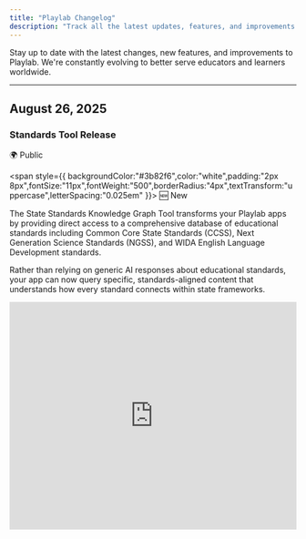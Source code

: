 ```yaml
---
title: "Playlab Changelog"
description: "Track all the latest updates, features, and improvements to Playlab"
---
```


Stay up to date with the latest changes, new features, and improvements to Playlab. We're constantly evolving to better serve educators and learners worldwide.

---

## August 26, 2025

### Standards Tool Release

<div style={{ display:"inline-flex",gap:"6px",marginBottom:"12px",flexWrap:"wrap" }}>
<span style={{ backgroundColor:"#10b981",color:"white",padding:"2px 8px",fontSize:"11px",fontWeight:"500",borderRadius:"4px",textTransform:"uppercase",letterSpacing:"0.025em" }}>
🌍 Public

</span>

<span style={{ backgroundColor:"#3b82f6",color:"white",padding:"2px 8px",fontSize:"11px",fontWeight:"500",borderRadius:"4px",textTransform:"uppercase",letterSpacing:"0.025em" }}>
🆕 New

</span>

</div>

The State Standards Knowledge Graph Tool transforms your Playlab apps by providing direct access to a comprehensive database of educational standards including Common Core State Standards (CCSS), Next Generation Science Standards (NGSS), and WIDA English Language Development standards.

Rather than relying on generic AI responses about educational standards, your app can now query specific, standards-aligned content that understands how every standard connects within state frameworks.

<iframe src="https://www.loom.com/embed/f417dc227e054c0bb5c3d525400b3296?sid=6c8afce3-573a-42c3-9b63-9d6fe27aeb09" width="100%" height="400" frameBorder="0" allowFullScreen />

> [Learn more about how to better leverage Standards by using the new Standard MCP Tools](https://learn.playlab.ai/features/MCP%20Standards/)

### IM Knowledge Graph Tool Update

<div style={{ display:"inline-flex",gap:"6px",marginBottom:"12px",flexWrap:"wrap" }}>
<span style={{ backgroundColor:"#10b981",color:"white",padding:"2px 8px",fontSize:"11px",fontWeight:"500",borderRadius:"4px",textTransform:"uppercase",letterSpacing:"0.025em" }}>
🌍 Public

</span>

<span style={{ backgroundColor:"#f59e0b",color:"white",padding:"2px 8px",fontSize:"11px",fontWeight:"500",borderRadius:"4px",textTransform:"uppercase",letterSpacing:"0.025em" }}>
🔄 Update

</span>

</div>

The Illustrative Mathematics Knowledge Graph tool has been updated to be more reliable, especially when fetching cooldowns for lessons, and is now available to all users.

> [Learn more about the IM Knowledge Graph Tool](https://learn.playlab.ai/features/MCP%20IMKG/)

---

## August 24, 2025

### Organization-Level References

<div style={{ display:"inline-flex",gap:"6px",marginBottom:"12px",flexWrap:"wrap" }}>
<span style={{ backgroundColor:"#7c3aed",color:"white",padding:"2px 8px",fontSize:"11px",fontWeight:"500",borderRadius:"4px",textTransform:"uppercase",letterSpacing:"0.025em" }}>
🏢 Enterprise

</span>

<span style={{ backgroundColor:"#3b82f6",color:"white",padding:"2px 8px",fontSize:"11px",fontWeight:"500",borderRadius:"4px",textTransform:"uppercase",letterSpacing:"0.025em" }}>
🆕 New

</span>

</div>

Organization-level references are now live. Similar to current workspace-level references, users can upload a reference via the reference library by selecting the Organization name. The reference will be immediately made available to all apps in that organization.

<Frame>
  <iframe src="https://drive.google.com/file/d/16PLS0VYYngHJ72CJ5Lt0pYypOK0xCyfY/preview" frameborder="0" webkitallowfullscreen mozallowfullscreen allowfullscreen style={{ width:"100%",height:"400px" }} />

  How to leverage Organizational References
</Frame>

> [Learn more about Organizational References](https://learn.playlab.ai/features/Organizational%20References)

---

## August 23, 2025

### Blog Link Addition

<div style={{ display:"inline-flex",gap:"6px",marginBottom:"12px",flexWrap:"wrap" }}>
<span style={{ backgroundColor:"#10b981",color:"white",padding:"2px 8px",fontSize:"11px",fontWeight:"500",borderRadius:"4px",textTransform:"uppercase",letterSpacing:"0.025em" }}>
🌍 Public

</span>

<span style={{ backgroundColor:"#3b82f6",color:"white",padding:"2px 8px",fontSize:"11px",fontWeight:"500",borderRadius:"4px",textTransform:"uppercase",letterSpacing:"0.025em" }}>
🆕 New

</span>

</div>

Added a link to the Playlab Blog in the desktop top navigation for easier access to company updates and resources.

<Frame>
  ![](/images/Changelog/blogbutton.png)
</Frame>

### API Keys Management

<div style={{ display:"inline-flex",gap:"6px",marginBottom:"12px",flexWrap:"wrap" }}>
<span style={{ backgroundColor:"#7c3aed",color:"white",padding:"2px 8px",fontSize:"11px",fontWeight:"500",borderRadius:"4px",textTransform:"uppercase",letterSpacing:"0.025em" }}>
🏢 Enterprise

</span>

<span style={{ backgroundColor:"#3b82f6",color:"white",padding:"2px 8px",fontSize:"11px",fontWeight:"500",borderRadius:"4px",textTransform:"uppercase",letterSpacing:"0.025em" }}>
🆕 New

</span>

</div>

Added toggle functionality for organization admins to enable/disable API keys page access via Organization Settings UI, streamlining administrative control.

<Frame>
  ![](/images/Changelog/orgapi.png)
</Frame>

---

## August 22, 2025

### Canvas LTI Integration Improvements

<div style={{ display:"inline-flex",gap:"6px",marginBottom:"12px",flexWrap:"wrap" }}>
<span style={{ backgroundColor:"#7c3aed",color:"white",padding:"2px 8px",fontSize:"11px",fontWeight:"500",borderRadius:"4px",textTransform:"uppercase",letterSpacing:"0.025em" }}>
🏢 Enterprise

</span>

<span style={{ backgroundColor:"#f59e0b",color:"white",padding:"2px 8px",fontSize:"11px",fontWeight:"500",borderRadius:"4px",textTransform:"uppercase",letterSpacing:"0.025em" }}>
🔄 Update

</span>

</div>

Updated Canvas-provisioned users to land on their organization's apps page by default. Additionally, Canvas-provisioned users are now unable to create workspaces or apps by default, per institutional requirements.

### Moderation System Enhancement

<div style={{ display:"inline-flex",gap:"6px",marginBottom:"12px",flexWrap:"wrap" }}>
<span style={{ backgroundColor:"#10b981",color:"white",padding:"2px 8px",fontSize:"11px",fontWeight:"500",borderRadius:"4px",textTransform:"uppercase",letterSpacing:"0.025em" }}>
🌍 Public

</span>

<span style={{ backgroundColor:"#f59e0b",color:"white",padding:"2px 8px",fontSize:"11px",fontWeight:"500",borderRadius:"4px",textTransform:"uppercase",letterSpacing:"0.025em" }}>
🔄 Update

</span>

</div>

Switched the moderation system to use a custom Llama-4 Scout model based on analysis of weeks of usage data for improved accuracy and performance.

### Google Drive Export Tool Improvements

<div style={{ display:"inline-flex",gap:"6px",marginBottom:"12px",flexWrap:"wrap" }}>
<span style={{ backgroundColor:"#10b981",color:"white",padding:"2px 8px",fontSize:"11px",fontWeight:"500",borderRadius:"4px",textTransform:"uppercase",letterSpacing:"0.025em" }}>
🌍 Public

</span>

<span style={{ backgroundColor:"#f59e0b",color:"white",padding:"2px 8px",fontSize:"11px",fontWeight:"500",borderRadius:"4px",textTransform:"uppercase",letterSpacing:"0.025em" }}>
🔄 Update

</span>

</div>

Made various improvements to the Google Drive export tool in preparation for public release, including major UX enhancements.

> [Export to Google Drive demo app](https://placeholder-demo-link.com)

---

## August 21, 2025

### Move Apps to Workspace Feature

<div style={{ display:"inline-flex",gap:"6px",marginBottom:"12px",flexWrap:"wrap" }}>
<span style={{ backgroundColor:"#10b981",color:"white",padding:"2px 8px",fontSize:"11px",fontWeight:"500",borderRadius:"4px",textTransform:"uppercase",letterSpacing:"0.025em" }}>
🌍 Public

</span>

<span style={{ backgroundColor:"#3b82f6",color:"white",padding:"2px 8px",fontSize:"11px",fontWeight:"500",borderRadius:"4px",textTransform:"uppercase",letterSpacing:"0.025em" }}>
🆕 New

</span>

</div>

Moving apps to workspace allows you to transfer apps you’ve created from one workspace to another within your organization. This feature helps you reorganize your projects without the need to remix or duplicate apps when your workspace needs change.
This is particularly useful when you initially create an app in one workspace but later decide it would be better suited in a different workspace, or when you need to transfer personal projects to team workspaces.

<iframe src="https://www.loom.com/embed/171a27ee360842d7a25ae75bc021395a?sid=4ef5361e-2417-4536-99c3-e8c0ea8ce891" width="100%" height="400" frameBorder="0" allowFullScreen />

> [Learn how to move apps to different workspaces](https://learn.playlab.ai/features/Move%20Apps%20to%20Workspace)

---

## August 20, 2025

### MCP RAG Tools Release

<div style={{ display:"inline-flex",gap:"6px",marginBottom:"12px",flexWrap:"wrap" }}>
<span style={{ backgroundColor:"#10b981",color:"white",padding:"2px 8px",fontSize:"11px",fontWeight:"500",borderRadius:"4px",textTransform:"uppercase",letterSpacing:"0.025em" }}>
🌍 Public

</span>

<span style={{ backgroundColor:"#3b82f6",color:"white",padding:"2px 8px",fontSize:"11px",fontWeight:"500",borderRadius:"4px",textTransform:"uppercase",letterSpacing:"0.025em" }}>
🆕 New

</span>

</div>

The MCP RAG tool is now available to everybody to use. The Reference Search Tool transforms how your Playlab apps access and utilize uploaded reference materials. Instead of relying on the traditional reference system that finds only the 10 most similar snippets, this MCP-powered tool provides intelligent search capabilities that can navigate through your documents like an expert would, finding specific information with greater precision and context awareness.
Think of it like having a knowledgeable research assistant who knows exactly where to look in your filing cabinet. Rather than randomly pulling out the first 10 files that seem related, this tool can systematically search through your organized materials until it finds exactly what’s needed for the conversation.

<iframe src="https://www.loom.com/embed/55b26f97f2304792ade4cd55fc6639f1?sid=6c8afce3-573a-42c3-9b63-9d6fe27aeb09" width="100%" height="400" frameBorder="0" allowFullScreen />

> [Learn how to use the MCP Referencing Tools](https://learn.playlab.ai/features/MCP%20RAG)

---

## August 19, 2025

### IM MCP Knowledge Graph Tool Updates

<div style={{ display:"inline-flex",gap:"6px",marginBottom:"12px",flexWrap:"wrap" }}>
<span style={{ backgroundColor:"#10b981",color:"white",padding:"2px 8px",fontSize:"11px",fontWeight:"500",borderRadius:"4px",textTransform:"uppercase",letterSpacing:"0.025em" }}>
🌍 Public

</span>

<span style={{ backgroundColor:"#f59e0b",color:"white",padding:"2px 8px",fontSize:"11px",fontWeight:"500",borderRadius:"4px",textTransform:"uppercase",letterSpacing:"0.025em" }}>
🔄 Update

</span>

</div>

Updated the IM MCP Knowledge Graph tool to support additional operations including "get_dependent_units," "get_prerequisites_for_unit," "get_activities_by_routine_and_grade," and "get_standards_for_content." The update also resolves issues with LLM tool argument parsing errors.

---

## August 18, 2025

### Google Drive Integration Features

<div style={{ display:"inline-flex",gap:"6px",marginBottom:"12px",flexWrap:"wrap" }}>
<span style={{ backgroundColor:"#10b981",color:"white",padding:"2px 8px",fontSize:"11px",fontWeight:"500",borderRadius:"4px",textTransform:"uppercase",letterSpacing:"0.025em" }}>
🌍 Public

</span>

<span style={{ backgroundColor:"#3b82f6",color:"white",padding:"2px 8px",fontSize:"11px",fontWeight:"500",borderRadius:"4px",textTransform:"uppercase",letterSpacing:"0.025em" }}>
🆕 New

</span>

</div>

Released Account Connections screen where users can connect external systems such as Google accounts for Google Drive access.

<Frame>
  ![](/images/Changelog/googledriveexport.png)
</Frame>

---

## August 17, 2025

### Additional AI Models

<div style={{ display:"inline-flex",gap:"6px",marginBottom:"12px",flexWrap:"wrap" }}>
<span style={{ backgroundColor:"#10b981",color:"white",padding:"2px 8px",fontSize:"11px",fontWeight:"500",borderRadius:"4px",textTransform:"uppercase",letterSpacing:"0.025em" }}>
🌍 Public

</span>

<span style={{ backgroundColor:"#3b82f6",color:"white",padding:"2px 8px",fontSize:"11px",fontWeight:"500",borderRadius:"4px",textTransform:"uppercase",letterSpacing:"0.025em" }}>
🆕 New

</span>

</div>

The following new open weight LLMs are now available to all users. Playlab is committed to allowing users to increasingly have access to open weight models.

<Card title="New Open Weight Models">
  - **Kimi K2** by Moonshot AI
  - **gpt-oss-120b** (OpenAI's new large open weight model)
  - **gpt-oss-20b** (OpenAI's new medium sized open weight model)
</Card>

### Tool Calling UI Improvements

<div style={{ display:"inline-flex",gap:"6px",marginBottom:"12px",flexWrap:"wrap" }}>
<span style={{ backgroundColor:"#10b981",color:"white",padding:"2px 8px",fontSize:"11px",fontWeight:"500",borderRadius:"4px",textTransform:"uppercase",letterSpacing:"0.025em" }}>
🌍 Public

</span>

<span style={{ backgroundColor:"#f59e0b",color:"white",padding:"2px 8px",fontSize:"11px",fontWeight:"500",borderRadius:"4px",textTransform:"uppercase",letterSpacing:"0.025em" }}>
🔄 Update

</span>

</div>

Improved tool calling UI that no longer displays excessive text for Google Drive exports. LLMs now have additional chances to respond or call another tool after initial tool calls, allowing for more complex tool call chains and better error recovery.

---

## August 16, 2025

### Checkbox Starter Inputs

<div style={{ display:"inline-flex",gap:"6px",marginBottom:"12px",flexWrap:"wrap" }}>
<span style={{ backgroundColor:"#10b981",color:"white",padding:"2px 8px",fontSize:"11px",fontWeight:"500",borderRadius:"4px",textTransform:"uppercase",letterSpacing:"0.025em" }}>
🌍 Public

</span>

<span style={{ backgroundColor:"#3b82f6",color:"white",padding:"2px 8px",fontSize:"11px",fontWeight:"500",borderRadius:"4px",textTransform:"uppercase",letterSpacing:"0.025em" }}>
🆕 New

</span>

</div>

Checkbox starter inputs are now available, expanding the range of input types available for app builders.

<Frame>
  ![](/images/Changelog/checkbox.png)
</Frame>

---

## August 15, 2025

### 2D Math Visualization Tool

<div style={{ display:"inline-flex",gap:"6px",marginBottom:"12px",flexWrap:"wrap" }}>
<span style={{ backgroundColor:"#10b981",color:"white",padding:"2px 8px",fontSize:"11px",fontWeight:"500",borderRadius:"4px",textTransform:"uppercase",letterSpacing:"0.025em" }}>
🌍 Public

</span>

<span style={{ backgroundColor:"#3b82f6",color:"white",padding:"2px 8px",fontSize:"11px",fontWeight:"500",borderRadius:"4px",textTransform:"uppercase",letterSpacing:"0.025em" }}>
🆕 New

</span>

</div>

Released a new math visualization tool for plotting points on a 2D plane, enhancing mathematical learning capabilities.

<Frame>
  ![](/images/Changelog/2dcoordinate.png)

  ![](/images/Changelog/2dcoordinateoutput.png)
</Frame>

### Increased Starter Input Limits

<div style={{ display:"inline-flex",gap:"6px",marginBottom:"12px",flexWrap:"wrap" }}>
<span style={{ backgroundColor:"#10b981",color:"white",padding:"2px 8px",fontSize:"11px",fontWeight:"500",borderRadius:"4px",textTransform:"uppercase",letterSpacing:"0.025em" }}>
🌍 Public

</span>

<span style={{ backgroundColor:"#f59e0b",color:"white",padding:"2px 8px",fontSize:"11px",fontWeight:"500",borderRadius:"4px",textTransform:"uppercase",letterSpacing:"0.025em" }}>
🔄 Update

</span>

</div>

Increased the maximum number of starter inputs per app from 10 to 50, and input labels from 100 to 250 characters to meet real-world usage needs.

### Canvas LTI Implementation

<div style={{ display:"inline-flex",gap:"6px",marginBottom:"12px",flexWrap:"wrap" }}>
<span style={{ backgroundColor:"#7c3aed",color:"white",padding:"2px 8px",fontSize:"11px",fontWeight:"500",borderRadius:"4px",textTransform:"uppercase",letterSpacing:"0.025em" }}>
🏢 Enterprise

</span>

<span style={{ backgroundColor:"#3b82f6",color:"white",padding:"2px 8px",fontSize:"11px",fontWeight:"500",borderRadius:"4px",textTransform:"uppercase",letterSpacing:"0.025em" }}>
🆕 New

</span>

</div>

Implemented Canvas LTI for authentication and provisioning via Rosterstream, with ongoing refinement of permissions and roles assignment.

### GPT 4.1 Tools Support

<div style={{ display:"inline-flex",gap:"6px",marginBottom:"12px",flexWrap:"wrap" }}>
<span style={{ backgroundColor:"#10b981",color:"white",padding:"2px 8px",fontSize:"11px",fontWeight:"500",borderRadius:"4px",textTransform:"uppercase",letterSpacing:"0.025em" }}>
🌍 Public

</span>

<span style={{ backgroundColor:"#f59e0b",color:"white",padding:"2px 8px",fontSize:"11px",fontWeight:"500",borderRadius:"4px",textTransform:"uppercase",letterSpacing:"0.025em" }}>
🔄 Update

</span>

</div>

Updated builder UI to indicate that new GPT 4.1 models support tools functionality.

---

## July 15, 2025

### Major Model Updates

<div style={{ display:"inline-flex",gap:"6px",marginBottom:"12px",flexWrap:"wrap" }}>
<span style={{ backgroundColor:"#10b981",color:"white",padding:"2px 8px",fontSize:"11px",fontWeight:"500",borderRadius:"4px",textTransform:"uppercase",letterSpacing:"0.025em" }}>
🌍 Public

</span>

<span style={{ backgroundColor:"#f59e0b",color:"white",padding:"2px 8px",fontSize:"11px",fontWeight:"500",borderRadius:"4px",textTransform:"uppercase",letterSpacing:"0.025em" }}>
🔄 Update

</span>

</div>

### Model Updates

We're excited to share some updates to our available large language models:

- The default model for new apps is now **Claude Sonnet 4**.
- **GPT-4o** has been updated to the latest version of the model (from the August 2024 version to the **November 2024** version).
  - All apps previously using GPT-4o August will automatically transition to the improved GPT-4o November.
- Claude Sonnet 3.7 Reasoning has been updated to **Claude Sonnet 4 Reasoning.**
  - All apps previously using Sonnet 3.7 Reasoning will automatically transition to the improved Sonnet 4 Reasoning.
- Gemini 2.0 Flash has been updated to **Gemini 2.5 Flash.**
  - All apps previously using Gemini 2.0 Flash will automatically transition to the improved Gemini 2.5 Flash.
- 🆕 Added **Gemini 2.5 Pro.**
- 🆕 Added **GPT 4.1.**
- 🆕 Added **GPT 4.1 Nano.**

These updates are designed to elevate your experience and keep your projects running smoothly with the latest AI advancements.

---

## June 27, 2025

### Model Context Protocol (MCP) - Introducing Tools\!

<div style={{ display:"inline-flex",gap:"6px",marginBottom:"12px",flexWrap:"wrap" }}>
<span style={{ backgroundColor:"#10b981",color:"white",padding:"2px 8px",fontSize:"11px",fontWeight:"500",borderRadius:"4px",textTransform:"uppercase",letterSpacing:"0.025em" }}>
🌍 Public

</span>

<span style={{ backgroundColor:"#3b82f6",color:"white",padding:"2px 8px",fontSize:"11px",fontWeight:"500",borderRadius:"4px",textTransform:"uppercase",letterSpacing:"0.025em" }}>
🆕 New

</span>

</div>

Transform your apps with precise, reliable tools that deliver consistent educational results. New MCP Tools include the Chart Generator Tool for creating bar, line, pie, doughnut, radar, and polar area charts, the Number Line Generator Tool for generating number lines with specified ranges and marked numbers, the Right Triangle Diagram Tool for creating precise right triangle diagrams with exact sides and angles, and the Cylinder Diagram Tool for generating clean 3D cylinder diagrams.

To get started, click the Tools icon in the Playlab builder, select your desired MCP Tools, and customize your app prompts accordingly.

<Frame>
  <iframe src="https://www.loom.com/embed/8fbfb3127a18448181d5eff6465ec809?sid=9d96870e-1eb3-4f8d-b95c-382986fcf74d" frameBorder="0" webkitAllowFullScreen mozAllowFullScreen allowFullScreen style={{ width:"100%",height:"400px" }} />
</Frame>

> [Learn more about MCP Tools](https://learn.playlab.ai/features/MCP%20tools)

---

## June 9, 2025

### Multi-app Remixing

<div style={{ display:"inline-flex",gap:"6px",marginBottom:"12px",flexWrap:"wrap" }}>
<span style={{ backgroundColor:"#10b981",color:"white",padding:"2px 8px",fontSize:"11px",fontWeight:"500",borderRadius:"4px",textTransform:"uppercase",letterSpacing:"0.025em" }}>
🌍 Public

</span>

<span style={{ backgroundColor:"#3b82f6",color:"white",padding:"2px 8px",fontSize:"11px",fontWeight:"500",borderRadius:"4px",textTransform:"uppercase",letterSpacing:"0.025em" }}>
🆕 New

</span>

</div>

Streamline your workflow with the ability to remix up to 10 Playlab apps simultaneously into your workspace. This batch remixing feature saves time when experimenting or building upon multiple apps.

<Frame>
  <img
    height="400"
    src="/images/remixing multiple apps.gif"
    className="border border-gray-300 rounded-md shadow-sm"
  />
</Frame>

> [Learn how to Remix Multiple Apps](https://learn.playlab.ai/features/Remixing%20multiple%20apps)

---

## June 3, 2025

### Model Updates

<div style={{ display:"inline-flex",gap:"6px",marginBottom:"12px",flexWrap:"wrap" }}>
<span style={{ backgroundColor:"#10b981",color:"white",padding:"2px 8px",fontSize:"11px",fontWeight:"500",borderRadius:"4px",textTransform:"uppercase",letterSpacing:"0.025em" }}>
🌍 Public

</span>

<span style={{ backgroundColor:"#f59e0b",color:"white",padding:"2px 8px",fontSize:"11px",fontWeight:"500",borderRadius:"4px",textTransform:"uppercase",letterSpacing:"0.025em" }}>
🔄 Update

</span>

</div>

Deepseek model is now available, allowing you to benefit from this efficient open-source model. Claude Haiku 3.5 has returned and is perfect for concise and impactful text generation. Sonnet 3.5 has been upgraded to 3.7 with automatic transition for existing apps.

---

## April 8, 2025

### New Models

<div style={{ display:"inline-flex",gap:"6px",marginBottom:"12px",flexWrap:"wrap" }}>
<span style={{ backgroundColor:"#10b981",color:"white",padding:"2px 8px",fontSize:"11px",fontWeight:"500",borderRadius:"4px",textTransform:"uppercase",letterSpacing:"0.025em" }}>
🌍 Public

</span>

<span style={{ backgroundColor:"#3b82f6",color:"white",padding:"2px 8px",fontSize:"11px",fontWeight:"500",borderRadius:"4px",textTransform:"uppercase",letterSpacing:"0.025em" }}>
🆕 New

</span>

</div>

Llama 4 Maverick open-weight model is now available. OpenAI o1 has been updated to o3 Mini for improved performance across most benchmarks.

<Frame>
  ![](/images/Changelog/llama4.png)
</Frame>

---

## March 13, 2025

### Richer Starter Inputs

<div style={{ display:"inline-flex",gap:"6px",marginBottom:"12px",flexWrap:"wrap" }}>
<span style={{ backgroundColor:"#10b981",color:"white",padding:"2px 8px",fontSize:"11px",fontWeight:"500",borderRadius:"4px",textTransform:"uppercase",letterSpacing:"0.025em" }}>
🌍 Public

</span>

<span style={{ backgroundColor:"#f59e0b",color:"white",padding:"2px 8px",fontSize:"11px",fontWeight:"500",borderRadius:"4px",textTransform:"uppercase",letterSpacing:"0.025em" }}>
🔄 Update

</span>

</div>

Enhance user interaction with expanded input types including short text and long text inputs, dropdown selections, file uploads, required/optional input settings, and easy reordering of inputs.

<Frame>
  ![](/images/Changelog/starterinputsuser.png)
</Frame>

> | [Learn about Richer Starter Inputs](https://learn.playlab.ai/features/Richer%20Starter%20Inputs)

---

## February 28, 2025

### Expanded Model Library

<div style={{ display:"inline-flex",gap:"6px",marginBottom:"12px",flexWrap:"wrap" }}>
<span style={{ backgroundColor:"#10b981",color:"white",padding:"2px 8px",fontSize:"11px",fontWeight:"500",borderRadius:"4px",textTransform:"uppercase",letterSpacing:"0.025em" }}>
🌍 Public

</span>

<span style={{ backgroundColor:"#3b82f6",color:"white",padding:"2px 8px",fontSize:"11px",fontWeight:"500",borderRadius:"4px",textTransform:"uppercase",letterSpacing:"0.025em" }}>
🆕 New

</span>

</div>

New models available include Claude 3.7 Sonnet (standard and extended reasoning modes), Gemini 2 Flash, LearnLM (experimental), Llama 3.3 70B Instruct, and o1. A total of 9 different AI models are now available in Playlab.

Model deprecations include Claude 3.5 Haiku (defaults to Claude 3.5 Sonnet), GPT 4o Mini (defaults to GPT 4o), and Mistral Large (defaults to GPT 4o).

> [Selecting an LLM Model Guide](https://learn.playlab.ai/features/Selecting%20an%20LLM)

---

## February 14, 2025

### Organizing Workspaces

<div style={{ display:"inline-flex",gap:"6px",marginBottom:"12px",flexWrap:"wrap" }}>
<span style={{ backgroundColor:"#7c3aed",color:"white",padding:"2px 8px",fontSize:"11px",fontWeight:"500",borderRadius:"4px",textTransform:"uppercase",letterSpacing:"0.025em" }}>
🏢 Enterprise

</span>

<span style={{ backgroundColor:"#3b82f6",color:"white",padding:"2px 8px",fontSize:"11px",fontWeight:"500",borderRadius:"4px",textTransform:"uppercase",letterSpacing:"0.025em" }}>
🆕 New

</span>

</div>

**Organizing Workspaces**

You can now better organize and distinguish between apps in your workspaces based on their development status. This feature allows you to sort apps by different statuses, making it easier to identify which apps are ready for use, in progress, or need review.

Better organize your apps with development status tracking. App statuses include Playing (default for new apps in prototype stage), Experimenting (for prototypes ready for testing), In Review (apps awaiting administrator review), and Ready to Use (tested, reviewed, and production-ready apps).

Filter apps by status to streamline your workspace and focus on specific development stages.

<Frame>
  ![](/images/Changelog/organizingworkspaces.png)
</Frame>

> [Organizing Workspaces Guide](https://learn.playlab.ai/features//features/Organizing%20Workspaces)

---

## December 3, 2024

### Enhanced Organization Management

<div style={{ display:"inline-flex",gap:"6px",marginBottom:"12px",flexWrap:"wrap" }}>
<span style={{ backgroundColor:"#7c3aed",color:"white",padding:"2px 8px",fontSize:"11px",fontWeight:"500",borderRadius:"4px",textTransform:"uppercase",letterSpacing:"0.025em" }}>
🏢 Enterprise

</span>

<span style={{ backgroundColor:"#f59e0b",color:"white",padding:"2px 8px",fontSize:"11px",fontWeight:"500",borderRadius:"4px",textTransform:"uppercase",letterSpacing:"0.025em" }}>
🔄 Update

</span>

</div>

The new "Workspace Only" Role serves as the default organization role for new members. Members with this role only see workspaces they're explicitly added to, cannot access the organization-wide Apps page, and benefit from improved member filtering by role.

Publishing controls have been updated so only Admin, Creator, and Explorer roles can publish organization-wide or publicly, while Workspace Only members can only publish within their assigned workspaces.

---

## November 20, 2024

### Community App Discovery

<div style={{ display:"inline-flex",gap:"6px",marginBottom:"12px",flexWrap:"wrap" }}>
<span style={{ backgroundColor:"#10b981",color:"white",padding:"2px 8px",fontSize:"11px",fontWeight:"500",borderRadius:"4px",textTransform:"uppercase",letterSpacing:"0.025em" }}>
🌍 Public

</span>

<span style={{ backgroundColor:"#3b82f6",color:"white",padding:"2px 8px",fontSize:"11px",fontWeight:"500",borderRadius:"4px",textTransform:"uppercase",letterSpacing:"0.025em" }}>
🆕 New

</span>

</div>

Search and discover community apps on the Explore page to find inspiration and resources from fellow educators.

<Frame>
  ![](/images/Changelog/explore.png)
</Frame>

> [Explore page](https://www.playlab.ai/explore)

---

## November 18, 2024

### Quick App & Conversation Sharing

<div style={{ display:"inline-flex",gap:"6px",marginBottom:"12px",flexWrap:"wrap" }}>
<span style={{ backgroundColor:"#10b981",color:"white",padding:"2px 8px",fontSize:"11px",fontWeight:"500",borderRadius:"4px",textTransform:"uppercase",letterSpacing:"0.025em" }}>
🌍 Public

</span>

<span style={{ backgroundColor:"#3b82f6",color:"white",padding:"2px 8px",fontSize:"11px",fontWeight:"500",borderRadius:"4px",textTransform:"uppercase",letterSpacing:"0.025em" }}>
🆕 New

</span>

</div>

Instantly generate shareable links for your apps or specific conversations. This feature is perfect for collaborating with colleagues or sharing work with students.

<Frame>
  ![](/images/Changelog/shareconvo.png)
</Frame>

---

## November 14, 2024

### Improved Model Selection

<div style={{ display:"inline-flex",gap:"6px",marginBottom:"12px",flexWrap:"wrap" }}>
<span style={{ backgroundColor:"#10b981",color:"white",padding:"2px 8px",fontSize:"11px",fontWeight:"500",borderRadius:"4px",textTransform:"uppercase",letterSpacing:"0.025em" }}>
🌍 Public

</span>

<span style={{ backgroundColor:"#f59e0b",color:"white",padding:"2px 8px",fontSize:"11px",fontWeight:"500",borderRadius:"4px",textTransform:"uppercase",letterSpacing:"0.025em" }}>
🔄 Update

</span>

</div>

Model descriptions now appear when selecting LLMs to help choose the best fit for your use case.

<Frame>
  ![](/images/Changelog/modeldescription.png)
</Frame>

Enhanced conversation filtering with date range options is also available.

<Frame>
  ![](/images/Changelog/daterange.png)
</Frame>

---

## November 12, 2024

### Claude Model Updates

<div style={{ display:"inline-flex",gap:"6px",marginBottom:"12px",flexWrap:"wrap" }}>
<span style={{ backgroundColor:"#10b981",color:"white",padding:"2px 8px",fontSize:"11px",fontWeight:"500",borderRadius:"4px",textTransform:"uppercase",letterSpacing:"0.025em" }}>
🌍 Public

</span>

<span style={{ backgroundColor:"#f59e0b",color:"white",padding:"2px 8px",fontSize:"11px",fontWeight:"500",borderRadius:"4px",textTransform:"uppercase",letterSpacing:"0.025em" }}>
🔄 Update

</span>

</div>

Updated to the newest Claude 3.5 Sonnet and Claude 3.5 Haiku. Removed older, less-used models (Mistral Small, Medium), with apps using deprecated models automatically transitioning to GPT-4o.

---

## November 1, 2024

### Enhanced Organization Navigation

<div style={{ display:"inline-flex",gap:"6px",marginBottom:"12px",flexWrap:"wrap" }}>
<span style={{ backgroundColor:"#7c3aed",color:"white",padding:"2px 8px",fontSize:"11px",fontWeight:"500",borderRadius:"4px",textTransform:"uppercase",letterSpacing:"0.025em" }}>
🏢 Enterprise

</span>

<span style={{ backgroundColor:"#f59e0b",color:"white",padding:"2px 8px",fontSize:"11px",fontWeight:"500",borderRadius:"4px",textTransform:"uppercase",letterSpacing:"0.025em" }}>
🔄 Update

</span>

</div>

Organization workspaces now display in an improved tile format, making it easier for larger organizations to organize and manage their work.

<Frame>
  ![](/images/Changelog/orgworkspaces.png)
</Frame>

---

## October 25, 2024

### Smarter Reference Usage

<div style={{ display:"inline-flex",gap:"6px",marginBottom:"12px",flexWrap:"wrap" }}>
<span style={{ backgroundColor:"#10b981",color:"white",padding:"2px 8px",fontSize:"11px",fontWeight:"500",borderRadius:"4px",textTransform:"uppercase",letterSpacing:"0.025em" }}>
🌍 Public

</span>

<span style={{ backgroundColor:"#f59e0b",color:"white",padding:"2px 8px",fontSize:"11px",fontWeight:"500",borderRadius:"4px",textTransform:"uppercase",letterSpacing:"0.025em" }}>
🔄 Update

</span>

</div>

The improved reference system now better understands conversation flow and pulls more relevant reference material when needed.

---

## October 22, 2024

### Mobile-Friendly Updates

<div style={{ display:"inline-flex",gap:"6px",marginBottom:"12px",flexWrap:"wrap" }}>
<span style={{ backgroundColor:"#10b981",color:"white",padding:"2px 8px",fontSize:"11px",fontWeight:"500",borderRadius:"4px",textTransform:"uppercase",letterSpacing:"0.025em" }}>
🌍 Public

</span>

<span style={{ backgroundColor:"#f59e0b",color:"white",padding:"2px 8px",fontSize:"11px",fontWeight:"500",borderRadius:"4px",textTransform:"uppercase",letterSpacing:"0.025em" }}>
🔄 Update

</span>

</div>

Significantly improved mobile experience for navigating and using Playlab apps. Building and activity review mobile support is coming soon.

---

## October 21, 2024

### Community Filtering

<div style={{ display:"inline-flex",gap:"6px",marginBottom:"12px",flexWrap:"wrap" }}>
<span style={{ backgroundColor:"#10b981",color:"white",padding:"2px 8px",fontSize:"11px",fontWeight:"500",borderRadius:"4px",textTransform:"uppercase",letterSpacing:"0.025em" }}>
🌍 Public

</span>

<span style={{ backgroundColor:"#f59e0b",color:"white",padding:"2px 8px",fontSize:"11px",fontWeight:"500",borderRadius:"4px",textTransform:"uppercase",letterSpacing:"0.025em" }}>
🔄 Update

</span>

</div>

For apps shared on the Explore page, you can now filter out community-initiated conversations when reviewing app activity.

<Frame>
  ![](/images/Changelog/communityactivity.png)
</Frame>

---

## October 17, 2024

### Enhanced References Management

<div style={{ display:"inline-flex",gap:"6px",marginBottom:"12px",flexWrap:"wrap" }}>
<span style={{ backgroundColor:"#10b981",color:"white",padding:"2px 8px",fontSize:"11px",fontWeight:"500",borderRadius:"4px",textTransform:"uppercase",letterSpacing:"0.025em" }}>
🌍 Public

</span>

<span style={{ backgroundColor:"#f59e0b",color:"white",padding:"2px 8px",fontSize:"11px",fontWeight:"500",borderRadius:"4px",textTransform:"uppercase",letterSpacing:"0.025em" }}>
🔄 Update

</span>

</div>

- Any reference that is visible to everyone in a workspace will now have the `Shared in this workspace` indicator.
- All new references will be app-level by default, visible to they app they were uploaded to only.
- All used references show in a separate section from the rest of the unused workspace references. The unused workspace references list can be shown or hidden.
- A reference can be selected and unselected only by clicking the circle next to its name.
- Any workspace-level shared references show a confirmation modal before deletion. App-level references do not show a confirmation modal on deletion.
- Remixing an app with app-level references will always duplicate the references.

<Frame>
  ![](/images/Changelog/oldref.png)
</Frame>

---

## October 14, 2024

### Optimized Short References

<div style={{ display:"inline-flex",gap:"6px",marginBottom:"12px",flexWrap:"wrap" }}>
<span style={{ backgroundColor:"#10b981",color:"white",padding:"2px 8px",fontSize:"11px",fontWeight:"500",borderRadius:"4px",textTransform:"uppercase",letterSpacing:"0.025em" }}>
🌍 Public

</span>

<span style={{ backgroundColor:"#f59e0b",color:"white",padding:"2px 8px",fontSize:"11px",fontWeight:"500",borderRadius:"4px",textTransform:"uppercase",letterSpacing:"0.025em" }}>
🔄 Update

</span>

</div>

Improved handling of 1-3 page documents like rubrics and memos for better integration in app responses. Re-upload existing short references to benefit from this improvement.

---

## October 11, 2024

### Global Help Menu

<div style={{ display:"inline-flex",gap:"6px",marginBottom:"12px",flexWrap:"wrap" }}>
<span style={{ backgroundColor:"#10b981",color:"white",padding:"2px 8px",fontSize:"11px",fontWeight:"500",borderRadius:"4px",textTransform:"uppercase",letterSpacing:"0.025em" }}>
🌍 Public

</span>

<span style={{ backgroundColor:"#3b82f6",color:"white",padding:"2px 8px",fontSize:"11px",fontWeight:"500",borderRadius:"4px",textTransform:"uppercase",letterSpacing:"0.025em" }}>
🆕 New

</span>

</div>

Added an easily accessible help menu in the top right of most pages for quick access to guides and Playlab resources.

<Frame>
  ![](/images/Changelog/communityactivity.png)
</Frame>

---

## September 27, 2024

### Reference Transparency

<div style={{ display:"inline-flex",gap:"6px",marginBottom:"12px",flexWrap:"wrap" }}>
<span style={{ backgroundColor:"#10b981",color:"white",padding:"2px 8px",fontSize:"11px",fontWeight:"500",borderRadius:"4px",textTransform:"uppercase",letterSpacing:"0.025em" }}>
🌍 Public

</span>

<span style={{ backgroundColor:"#3b82f6",color:"white",padding:"2px 8px",fontSize:"11px",fontWeight:"500",borderRadius:"4px",textTransform:"uppercase",letterSpacing:"0.025em" }}>
🆕 New

</span>

</div>

See which references influenced your app's responses directly in the builder. View relevance rankings and exact reference excerpts used.

<Frame>
  ![](/images/Changelog/refsnippet.gif)
</Frame>

---

## August 9, 2024

### Rich App Design

<div style={{ display:"inline-flex",gap:"6px",marginBottom:"12px",flexWrap:"wrap" }}>
<span style={{ backgroundColor:"#10b981",color:"white",padding:"2px 8px",fontSize:"11px",fontWeight:"500",borderRadius:"4px",textTransform:"uppercase",letterSpacing:"0.025em" }}>
🌍 Public

</span>

<span style={{ backgroundColor:"#3b82f6",color:"white",padding:"2px 8px",fontSize:"11px",fontWeight:"500",borderRadius:"4px",textTransform:"uppercase",letterSpacing:"0.025em" }}>
🆕 New

</span>

</div>

Use the "Design" view in the builder to include links, images, and videos in your app information, creating richer user experiences.

<Frame>
  ![](/images/Changelog/designtab.png)
</Frame>

---

## July 31, 2024

### Improved Copy/Paste

<div style={{ display:"inline-flex",gap:"6px",marginBottom:"12px",flexWrap:"wrap" }}>
<span style={{ backgroundColor:"#10b981",color:"white",padding:"2px 8px",fontSize:"11px",fontWeight:"500",borderRadius:"4px",textTransform:"uppercase",letterSpacing:"0.025em" }}>
🌍 Public

</span>

<span style={{ backgroundColor:"#f59e0b",color:"white",padding:"2px 8px",fontSize:"11px",fontWeight:"500",borderRadius:"4px",textTransform:"uppercase",letterSpacing:"0.025em" }}>
🔄 Update

</span>

</div>

Enhanced compatibility for copying and pasting conversations to various platforms beyond Google Docs.

---

## July 29, 2024

### Accessibility Improvements

<div style={{ display:"inline-flex",gap:"6px",marginBottom:"12px",flexWrap:"wrap" }}>
<span style={{ backgroundColor:"#10b981",color:"white",padding:"2px 8px",fontSize:"11px",fontWeight:"500",borderRadius:"4px",textTransform:"uppercase",letterSpacing:"0.025em" }}>
🌍 Public

</span>

<span style={{ backgroundColor:"#f59e0b",color:"white",padding:"2px 8px",fontSize:"11px",fontWeight:"500",borderRadius:"4px",textTransform:"uppercase",letterSpacing:"0.025em" }}>
🔄 Update

</span>

</div>

All published apps now achieve 100% Lighthouse Accessibility scores, ensuring compatibility with screen readers and other accessibility tools.

<Frame>
  ![](/images/Changelog/accessibility.png)
</Frame>

---

## July 28, 2024

### Starred Apps

<div style={{ display:"inline-flex",gap:"6px",marginBottom:"12px",flexWrap:"wrap" }}>
<span style={{ backgroundColor:"#10b981",color:"white",padding:"2px 8px",fontSize:"11px",fontWeight:"500",borderRadius:"4px",textTransform:"uppercase",letterSpacing:"0.025em" }}>
🌍 Public

</span>

<span style={{ backgroundColor:"#3b82f6",color:"white",padding:"2px 8px",fontSize:"11px",fontWeight:"500",borderRadius:"4px",textTransform:"uppercase",letterSpacing:"0.025em" }}>
🆕 New

</span>

</div>

Star apps you want easy access to later. View all starred apps on your personal Starred page, sorted by most recently starred.

<Frame>
  ![](/images/Changelog/starred.png)
</Frame>

---

## July 25, 2024

### Richer Launch Views

<div style={{ display:"inline-flex",gap:"6px",marginBottom:"12px",flexWrap:"wrap" }}>
<span style={{ backgroundColor:"#10b981",color:"white",padding:"2px 8px",fontSize:"11px",fontWeight:"500",borderRadius:"4px",textTransform:"uppercase",letterSpacing:"0.025em" }}>
🌍 Public

</span>

<span style={{ backgroundColor:"#f59e0b",color:"white",padding:"2px 8px",fontSize:"11px",fontWeight:"500",borderRadius:"4px",textTransform:"uppercase",letterSpacing:"0.025em" }}>
🔄 Update

</span>

</div>

You can now toggle to “Design” view in the builder to optionally add additional information for users of your app that they’ll see when they launch it. Use this space to tell people about the philosophy behind your app, how your app was built, how to get the most out of your app, and any other ideas you have. More to come to the Design view soon.

<Frame>
  ![](/images/Changelog/designtab2.png)
</Frame>

---

## July 13, 2024

### Image Input Support

<div style={{ display:"inline-flex",gap:"6px",marginBottom:"12px",flexWrap:"wrap" }}>
<span style={{ backgroundColor:"#7c3aed",color:"white",padding:"2px 8px",fontSize:"11px",fontWeight:"500",borderRadius:"4px",textTransform:"uppercase",letterSpacing:"0.025em" }}>
🏢 Enterprise

</span>

<span style={{ backgroundColor:"#3b82f6",color:"white",padding:"2px 8px",fontSize:"11px",fontWeight:"500",borderRadius:"4px",textTransform:"uppercase",letterSpacing:"0.025em" }}>
🆕 New

</span>

</div>

For organizations using GPT-4o or Claude 3.x models, you can now allow users to send images to your apps. Support includes .jpg, .png, .gif, and .webp formats with an increased file size limit to 5MB. Image inputs are off by default and controlled in Builder Settings.

<Frame>
  ![](/images/Changelog/imagetoggle.png)
</Frame>

---

## July 11, 2024

### Updated Community Library

<div style={{ display:"inline-flex",gap:"6px",marginBottom:"12px",flexWrap:"wrap" }}>
<span style={{ backgroundColor:"#10b981",color:"white",padding:"2px 8px",fontSize:"11px",fontWeight:"500",borderRadius:"4px",textTransform:"uppercase",letterSpacing:"0.025em" }}>
🌍 Public

</span>

<span style={{ backgroundColor:"#f59e0b",color:"white",padding:"2px 8px",fontSize:"11px",fontWeight:"500",borderRadius:"4px",textTransform:"uppercase",letterSpacing:"0.025em" }}>
🔄 Update

</span>

</div>

Discover, share, and remix over 350 apps built by educators in our enhanced community library.

<Frame>
  ![](/images/Changelog/newexplore.png)
</Frame>

> [Community library](https://www.playlab.ai/explore)

---

## July 5, 2024

### QR Code Generation

<div style={{ display:"inline-flex",gap:"6px",marginBottom:"12px",flexWrap:"wrap" }}>
<span style={{ backgroundColor:"#10b981",color:"white",padding:"2px 8px",fontSize:"11px",fontWeight:"500",borderRadius:"4px",textTransform:"uppercase",letterSpacing:"0.025em" }}>
🌍 Public

</span>

<span style={{ backgroundColor:"#3b82f6",color:"white",padding:"2px 8px",fontSize:"11px",fontWeight:"500",borderRadius:"4px",textTransform:"uppercase",letterSpacing:"0.025em" }}>
🆕 New

</span>

</div>

Quickly generate QR codes for your apps to easily share with students and colleagues. Find this feature next to existing publish options in the builder.

<Frame>
  ![](/images/Changelog/qrcode.png)
</Frame>

---

## July 3, 2024

### Web Links as References

<div style={{ display:"inline-flex",gap:"6px",marginBottom:"12px",flexWrap:"wrap" }}>
<span style={{ backgroundColor:"#10b981",color:"white",padding:"2px 8px",fontSize:"11px",fontWeight:"500",borderRadius:"4px",textTransform:"uppercase",letterSpacing:"0.025em" }}>
🌍 Public

</span>

<span style={{ backgroundColor:"#3b82f6",color:"white",padding:"2px 8px",fontSize:"11px",fontWeight:"500",borderRadius:"4px",textTransform:"uppercase",letterSpacing:"0.025em" }}>
🆕 New

</span>

</div>

Add webpage links (including Google Docs/Sheets/Slides and PDFs) as references for your apps. Playlab respects website robots.txt rules for responsible web scraping.

<Frame>
  ![](/images/Changelog/linkref.png)
</Frame>

---

## June 28, 2024

### Version History v0

<div style={{ display:"inline-flex",gap:"6px",marginBottom:"12px",flexWrap:"wrap" }}>
<span style={{ backgroundColor:"#10b981",color:"white",padding:"2px 8px",fontSize:"11px",fontWeight:"500",borderRadius:"4px",textTransform:"uppercase",letterSpacing:"0.025em" }}>
🌍 Public

</span>

<span style={{ backgroundColor:"#3b82f6",color:"white",padding:"2px 8px",fontSize:"11px",fontWeight:"500",borderRadius:"4px",textTransform:"uppercase",letterSpacing:"0.025em" }}>
🆕 New

</span>

</div>

Track changes to your apps with version history. Features include automatic saves every 15 minutes, versions saved each time you publish, the ability to compare current version with previously published versions, and location next to the review icon and app title in the editor.

---

## June 20, 2024

### Claude 3.5 Sonnet

<div style={{ display:"inline-flex",gap:"6px",marginBottom:"12px",flexWrap:"wrap" }}>
<span style={{ backgroundColor:"#10b981",color:"white",padding:"2px 8px",fontSize:"11px",fontWeight:"500",borderRadius:"4px",textTransform:"uppercase",letterSpacing:"0.025em" }}>
🌍 Public

</span>

<span style={{ backgroundColor:"#f59e0b",color:"white",padding:"2px 8px",fontSize:"11px",fontWeight:"500",borderRadius:"4px",textTransform:"uppercase",letterSpacing:"0.025em" }}>
🔄 Update

</span>

</div>

Upgraded to Claude 3.5 Sonnet, bringing GPT-4o level capabilities at a more affordable price point.

---

## June 17, 2024

### Better Link Handling

<div style={{ display:"inline-flex",gap:"6px",marginBottom:"12px",flexWrap:"wrap" }}>
<span style={{ backgroundColor:"#10b981",color:"white",padding:"2px 8px",fontSize:"11px",fontWeight:"500",borderRadius:"4px",textTransform:"uppercase",letterSpacing:"0.025em" }}>
🌍 Public

</span>

<span style={{ backgroundColor:"#f59e0b",color:"white",padding:"2px 8px",fontSize:"11px",fontWeight:"500",borderRadius:"4px",textTransform:"uppercase",letterSpacing:"0.025em" }}>
🔄 Update

</span>

</div>

AI-generated links now open in new tabs for seamless conversation continuation. Improved Playlab Assistant UI behavior and clearer error messages for oversized reference files are also included.

---

## June 13, 2024

### App Remixing

<div style={{ display:"inline-flex",gap:"6px",marginBottom:"12px",flexWrap:"wrap" }}>
<span style={{ backgroundColor:"#10b981",color:"white",padding:"2px 8px",fontSize:"11px",fontWeight:"500",borderRadius:"4px",textTransform:"uppercase",letterSpacing:"0.025em" }}>
🌍 Public

</span>

<span style={{ backgroundColor:"#3b82f6",color:"white",padding:"2px 8px",fontSize:"11px",fontWeight:"500",borderRadius:"4px",textTransform:"uppercase",letterSpacing:"0.025em" }}>
🆕 New

</span>

</div>

You can now remix any app you have access to (published publicly or creator access) and duplicate apps within the same workspace.

<Frame>
  ![](/images/Changelog/remix.png)
</Frame>

Features include clear republishing indicators showing last publish date, enhanced review button functionality, and updated published app backgrounds.

<Frame>
  ![](/images/Changelog/republish.png)
</Frame>

The review button from the builder now takes you to activity filtered by that app, like it should’ve all along.

<Frame>
  ![](/images/Changelog/activity.png)
</Frame>

---

## June 4, 2024

### Major Interface Overhaul

<div style={{ display:"inline-flex",gap:"6px",marginBottom:"12px",flexWrap:"wrap" }}>
<span style={{ backgroundColor:"#10b981",color:"white",padding:"2px 8px",fontSize:"11px",fontWeight:"500",borderRadius:"4px",textTransform:"uppercase",letterSpacing:"0.025em" }}>
🌍 Public

</span>

<span style={{ backgroundColor:"#f59e0b",color:"white",padding:"2px 8px",fontSize:"11px",fontWeight:"500",borderRadius:"4px",textTransform:"uppercase",letterSpacing:"0.025em" }}>
🔄 Update

</span>

</div>

Complete redesign of main Playlab pages focusing on streamlined app organization and discovery, better workspace management, and improved navigation between built apps, used apps, and workspaces.

<Frame>
  ![](/images/Changelog/interface.png)
</Frame>

---

## May 21, 2024

### Workspace Renaming & Input Visibility

<div style={{ display:"inline-flex",gap:"6px",marginBottom:"12px",flexWrap:"wrap" }}>
<span style={{ backgroundColor:"#10b981",color:"white",padding:"2px 8px",fontSize:"11px",fontWeight:"500",borderRadius:"4px",textTransform:"uppercase",letterSpacing:"0.025em" }}>
🌍 Public

</span>

<span style={{ backgroundColor:"#8b5cf6",color:"white",padding:"2px 8px",fontSize:"11px",fontWeight:"500",borderRadius:"4px",textTransform:"uppercase",letterSpacing:"0.025em" }}>
✨ New

</span>

</div>

You can now rename workspaces\! Workspace names are required to be unique within a single organization. Additionally, values entered for starter inputs for an app are now visible everywhere a conversation can be reviewed.

<Frame>
  ![](/images/Changelog/renameworkspace.png)
</Frame>

---

## May 19, 2024

### Performance Improvements for Large Organizations

<div style={{ display:"inline-flex",gap:"6px",marginBottom:"12px",flexWrap:"wrap" }}>
<span style={{ backgroundColor:"#10b981",color:"white",padding:"2px 8px",fontSize:"11px",fontWeight:"500",borderRadius:"4px",textTransform:"uppercase",letterSpacing:"0.025em" }}>
🌍 Public

</span>

<span style={{ backgroundColor:"#f59e0b",color:"white",padding:"2px 8px",fontSize:"11px",fontWeight:"500",borderRadius:"4px",textTransform:"uppercase",letterSpacing:"0.025em" }}>
🔄 Update

</span>

</div>

Organization and Workspace member lists are now much faster and include search functionality for groups with thousands of members, making it easier to manage large teams.

---

## May 16, 2024

### GPT-4o Integration & Math Support

<div style={{ display:"inline-flex",gap:"6px",marginBottom:"12px",flexWrap:"wrap" }}>
<span style={{ backgroundColor:"#10b981",color:"white",padding:"2px 8px",fontSize:"11px",fontWeight:"500",borderRadius:"4px",textTransform:"uppercase",letterSpacing:"0.025em" }}>
🌍 Public

</span>

<span style={{ backgroundColor:"#8b5cf6",color:"white",padding:"2px 8px",fontSize:"11px",fontWeight:"500",borderRadius:"4px",textTransform:"uppercase",letterSpacing:"0.025em" }}>
✨ New

</span>

</div>

You can now build with the newest OpenAI model GPT-4o, bringing cutting-edge AI capabilities to your Playlab apps. We've also improved support for complex math formatting, especially from OpenAI models.

---

## May 14, 2024

### AI Building Assistant & Print Support

<div style={{ display:"inline-flex",gap:"6px",marginBottom:"12px",flexWrap:"wrap" }}>
<span style={{ backgroundColor:"#10b981",color:"white",padding:"2px 8px",fontSize:"11px",fontWeight:"500",borderRadius:"4px",textTransform:"uppercase",letterSpacing:"0.025em" }}>
🌍 Public

</span>

<span style={{ backgroundColor:"#8b5cf6",color:"white",padding:"2px 8px",fontSize:"11px",fontWeight:"500",borderRadius:"4px",textTransform:"uppercase",letterSpacing:"0.025em" }}>
✨ New

</span>

</div>

Introducing the AI Building Assistant\! You can now ask Playlab to help you build apps directly in the builder view. This feature includes minor layout improvements to the build experience and will continue to evolve based on your feedback.

<Frame>
  ![](/images/Changelog/assistant.png)
</Frame>

You can also now easily print conversations from the review interface, with PDF export support on most devices.

<Frame>
  ![](/images/Changelog/printconvo.png)
</Frame>

---

## May 9, 2024

### Copy Conversation & Education Features

<div style={{ display:"inline-flex",gap:"6px",marginBottom:"12px",flexWrap:"wrap" }}>
<span style={{ backgroundColor:"#10b981",color:"white",padding:"2px 8px",fontSize:"11px",fontWeight:"500",borderRadius:"4px",textTransform:"uppercase",letterSpacing:"0.025em" }}>
🌍 Public

</span>

<span style={{ backgroundColor:"#8b5cf6",color:"white",padding:"2px 8px",fontSize:"11px",fontWeight:"500",borderRadius:"4px",textTransform:"uppercase",letterSpacing:"0.025em" }}>
✨ New

</span>

</div>

Added a Copy Conversation button at the top of conversation review pages, allowing you to paste conversations into Google Docs or Word with much better formatting than manual copying. Additionally, rostering and SSO support via Google, Clever, and OpenID is now in beta for educational institutions.

## May 1, 2024

### Continue Previous Conversations

<div style={{ display:"inline-flex",gap:"6px",marginBottom:"12px",flexWrap:"wrap" }}>
<span style={{ backgroundColor:"#10b981",color:"white",padding:"2px 8px",fontSize:"11px",fontWeight:"500",borderRadius:"4px",textTransform:"uppercase",letterSpacing:"0.025em" }}>
🌍 Public

</span>

<span style={{ backgroundColor:"#8b5cf6",color:"white",padding:"2px 8px",fontSize:"11px",fontWeight:"500",borderRadius:"4px",textTransform:"uppercase",letterSpacing:"0.025em" }}>
✨ New

</span>

</div>

You can now continue previous conversations you've had with apps directly from the My Conversations page, making it easier to pick up where you left off with your favorite Playlab applications.

<Frame>
  ![](/images/Changelog/continueconvo.png)
</Frame>

## April 15, 2024

### Performance Enhancements

<div style={{ display:"inline-flex",gap:"6px",marginBottom:"12px",flexWrap:"wrap" }}>
<span style={{ backgroundColor:"#10b981",color:"white",padding:"2px 8px",fontSize:"11px",fontWeight:"500",borderRadius:"4px",textTransform:"uppercase",letterSpacing:"0.025em" }}>
🌍 Public

</span>

<span style={{ backgroundColor:"#f59e0b",color:"white",padding:"2px 8px",fontSize:"11px",fontWeight:"500",borderRadius:"4px",textTransform:"uppercase",letterSpacing:"0.025em" }}>
🔄 Update

</span>

</div>

Improved builder and app user experience performance to better support sustained continuous usage as our community grows.

---

## April 11, 2024

### Updated Public Site

<div style={{ display:"inline-flex",gap:"6px",marginBottom:"12px",flexWrap:"wrap" }}>
<span style={{ backgroundColor:"#10b981",color:"white",padding:"2px 8px",fontSize:"11px",fontWeight:"500",borderRadius:"4px",textTransform:"uppercase",letterSpacing:"0.025em" }}>
🌍 Public

</span>

<span style={{ backgroundColor:"#f59e0b",color:"white",padding:"2px 8px",fontSize:"11px",fontWeight:"500",borderRadius:"4px",textTransform:"uppercase",letterSpacing:"0.025em" }}>
🔄 Update

</span>

</div>

Refreshed public website with better explanations of Playlab's mission and acknowledgment of our supporting community.

<Frame>
  ![](/images/Changelog/gtmwebsite.png)
</Frame>

---

## April 6, 2024

### Bug Fixes

<div style={{ display:"inline-flex",gap:"6px",marginBottom:"12px",flexWrap:"wrap" }}>
<span style={{ backgroundColor:"#10b981",color:"white",padding:"2px 8px",fontSize:"11px",fontWeight:"500",borderRadius:"4px",textTransform:"uppercase",letterSpacing:"0.025em" }}>
🌍 Public

</span>

<span style={{ backgroundColor:"#dc2626",color:"white",padding:"2px 8px",fontSize:"11px",fontWeight:"500",borderRadius:"4px",textTransform:"uppercase",letterSpacing:"0.025em" }}>
🐛 Fix

</span>

</div>

Fixed formatting issues with sub-bullets within app instructions.

---

## April 5, 2024

### App Templates

<div style={{ display:"inline-flex",gap:"6px",marginBottom:"12px",flexWrap:"wrap" }}>
<span style={{ backgroundColor:"#10b981",color:"white",padding:"2px 8px",fontSize:"11px",fontWeight:"500",borderRadius:"4px",textTransform:"uppercase",letterSpacing:"0.025em" }}>
🌍 Public

</span>

<span style={{ backgroundColor:"#3b82f6",color:"white",padding:"2px 8px",fontSize:"11px",fontWeight:"500",borderRadius:"4px",textTransform:"uppercase",letterSpacing:"0.025em" }}>
🆕 New

</span>

</div>

New set of app templates to help builders kickstart their projects.

---

## April 3, 2024

### Direct File Upload

<div style={{ display:"inline-flex",gap:"6px",marginBottom:"12px",flexWrap:"wrap" }}>
<span style={{ backgroundColor:"#10b981",color:"white",padding:"2px 8px",fontSize:"11px",fontWeight:"500",borderRadius:"4px",textTransform:"uppercase",letterSpacing:"0.025em" }}>
🌍 Public

</span>

<span style={{ backgroundColor:"#3b82f6",color:"white",padding:"2px 8px",fontSize:"11px",fontWeight:"500",borderRadius:"4px",textTransform:"uppercase",letterSpacing:"0.025em" }}>
🆕 New

</span>

</div>

Upload files directly into app conversations for AI processing. Increased file size limit to 5MB.

---

## April 2, 2024

### Enhanced Explore Page

<div style={{ display:"inline-flex",gap:"6px",marginBottom:"12px",flexWrap:"wrap" }}>
<span style={{ backgroundColor:"#10b981",color:"white",padding:"2px 8px",fontSize:"11px",fontWeight:"500",borderRadius:"4px",textTransform:"uppercase",letterSpacing:"0.025em" }}>
🌍 Public

</span>

<span style={{ backgroundColor:"#f59e0b",color:"white",padding:"2px 8px",fontSize:"11px",fontWeight:"500",borderRadius:"4px",textTransform:"uppercase",letterSpacing:"0.025em" }}>
🔄 Update

</span>

</div>

New explore page with example apps and templates available once logged in.

---

## April 1, 2024

### Conversation Review

<div style={{ display:"inline-flex",gap:"6px",marginBottom:"12px",flexWrap:"wrap" }}>
<span style={{ backgroundColor:"#10b981",color:"white",padding:"2px 8px",fontSize:"11px",fontWeight:"500",borderRadius:"4px",textTransform:"uppercase",letterSpacing:"0.025em" }}>
🌍 Public

</span>

<span style={{ backgroundColor:"#3b82f6",color:"white",padding:"2px 8px",fontSize:"11px",fontWeight:"500",borderRadius:"4px",textTransform:"uppercase",letterSpacing:"0.025em" }}>
🆕 New

</span>

</div>

MVP ability to review past conversations with published apps through "My Conversations."

---

## March 16, 2024

### Mistral Models

<div style={{ display:"inline-flex",gap:"6px",marginBottom:"12px",flexWrap:"wrap" }}>
<span style={{ backgroundColor:"#10b981",color:"white",padding:"2px 8px",fontSize:"11px",fontWeight:"500",borderRadius:"4px",textTransform:"uppercase",letterSpacing:"0.025em" }}>
🌍 Public

</span>

<span style={{ backgroundColor:"#3b82f6",color:"white",padding:"2px 8px",fontSize:"11px",fontWeight:"500",borderRadius:"4px",textTransform:"uppercase",letterSpacing:"0.025em" }}>
🆕 New

</span>

</div>

Added support for new Mistral models including Mistral Large, offering faster and more capable alternatives suitable for GPT-4 Turbo-level tasks.

---

## March 15, 2024

### Advanced Math Formatting

<div style={{ display:"inline-flex",gap:"6px",marginBottom:"12px",flexWrap:"wrap" }}>
<span style={{ backgroundColor:"#10b981",color:"white",padding:"2px 8px",fontSize:"11px",fontWeight:"500",borderRadius:"4px",textTransform:"uppercase",letterSpacing:"0.025em" }}>
🌍 Public

</span>

<span style={{ backgroundColor:"#3b82f6",color:"white",padding:"2px 8px",fontSize:"11px",fontWeight:"500",borderRadius:"4px",textTransform:"uppercase",letterSpacing:"0.025em" }}>
🆕 New

</span>

</div>

Apps now support advanced mathematical formatting in generated outputs.

### Date Awareness

<div style={{ display:"inline-flex",gap:"6px",marginBottom:"12px",flexWrap:"wrap" }}>
<span style={{ backgroundColor:"#10b981",color:"white",padding:"2px 8px",fontSize:"11px",fontWeight:"500",borderRadius:"4px",textTransform:"uppercase",letterSpacing:"0.025em" }}>
🌍 Public

</span>

<span style={{ backgroundColor:"#3b82f6",color:"white",padding:"2px 8px",fontSize:"11px",fontWeight:"500",borderRadius:"4px",textTransform:"uppercase",letterSpacing:"0.025em" }}>
🆕 New

</span>

</div>

Apps built on Playlab now know today's date in the user's current timezone.

### Claude 3 Models

<div style={{ display:"inline-flex",gap:"6px",marginBottom:"12px",flexWrap:"wrap" }}>
<span style={{ backgroundColor:"#10b981",color:"white",padding:"2px 8px",fontSize:"11px",fontWeight:"500",borderRadius:"4px",textTransform:"uppercase",letterSpacing:"0.025em" }}>
🌍 Public

</span>

<span style={{ backgroundColor:"#3b82f6",color:"white",padding:"2px 8px",fontSize:"11px",fontWeight:"500",borderRadius:"4px",textTransform:"uppercase",letterSpacing:"0.025em" }}>
🆕 New

</span>

</div>

Anthropic's latest Claude 3 models (Opus, Sonnet, Haiku) replace Claude 2 and Claude Instant, offering capabilities comparable to GPT-4 Turbo.

---

## March 1, 2024

### Bulk User Addition

<div style={{ display:"inline-flex",gap:"6px",marginBottom:"12px",flexWrap:"wrap" }}>
<span style={{ backgroundColor:"#7c3aed",color:"white",padding:"2px 8px",fontSize:"11px",fontWeight:"500",borderRadius:"4px",textTransform:"uppercase",letterSpacing:"0.025em" }}>
🏢 Enterprise

</span>

<span style={{ backgroundColor:"#3b82f6",color:"white",padding:"2px 8px",fontSize:"11px",fontWeight:"500",borderRadius:"4px",textTransform:"uppercase",letterSpacing:"0.025em" }}>
🆕 New

</span>

</div>

Add multiple people to workspaces and organizations with the same role simultaneously instead of entering emails one by one.

---

## February 22, 2024

### Security Enhancements

<div style={{ display:"inline-flex",gap:"6px",marginBottom:"12px",flexWrap:"wrap" }}>
<span style={{ backgroundColor:"#10b981",color:"white",padding:"2px 8px",fontSize:"11px",fontWeight:"500",borderRadius:"4px",textTransform:"uppercase",letterSpacing:"0.025em" }}>
🌍 Public

</span>

<span style={{ backgroundColor:"#f59e0b",color:"white",padding:"2px 8px",fontSize:"11px",fontWeight:"500",borderRadius:"4px",textTransform:"uppercase",letterSpacing:"0.025em" }}>
🔄 Update

</span>

</div>

Additional security checks added to the Review Conversations feature.

Improved detection of issues with our email sender which was briefly affecting some users receiving password reset emails.

---

## February 20, 2024

### Security Updates

<div style={{ display:"inline-flex",gap:"6px",marginBottom:"12px",flexWrap:"wrap" }}>
<span style={{ backgroundColor:"#10b981",color:"white",padding:"2px 8px",fontSize:"11px",fontWeight:"500",borderRadius:"4px",textTransform:"uppercase",letterSpacing:"0.025em" }}>
🌍 Public

</span>

<span style={{ backgroundColor:"#f59e0b",color:"white",padding:"2px 8px",fontSize:"11px",fontWeight:"500",borderRadius:"4px",textTransform:"uppercase",letterSpacing:"0.025em" }}>
🔄 Update

</span>

</div>

Shortened login timeouts for improved security on shared computers.

Improved moderation of app instructions as part of our commitment to continue working to make Playlab a safe environment for education.

---

## February 17, 2024

### Navigation Improvements

<div style={{ display:"inline-flex",gap:"6px",marginBottom:"12px",flexWrap:"wrap" }}>
<span style={{ backgroundColor:"#10b981",color:"white",padding:"2px 8px",fontSize:"11px",fontWeight:"500",borderRadius:"4px",textTransform:"uppercase",letterSpacing:"0.025em" }}>
🌍 Public

</span>

<span style={{ backgroundColor:"#f59e0b",color:"white",padding:"2px 8px",fontSize:"11px",fontWeight:"500",borderRadius:"4px",textTransform:"uppercase",letterSpacing:"0.025em" }}>
🔄 Update

</span>

</div>

Builder back button now correctly navigates to app workspace. 

Project names must be unique within workspaces. Removed legacy code for improved architecture.

---

## February 15, 2024

### Improved Error Handling

<div style={{ display:"inline-flex",gap:"6px",marginBottom:"12px",flexWrap:"wrap" }}>
<span style={{ backgroundColor:"#10b981",color:"white",padding:"2px 8px",fontSize:"11px",fontWeight:"500",borderRadius:"4px",textTransform:"uppercase",letterSpacing:"0.025em" }}>
🌍 Public

</span>

<span style={{ backgroundColor:"#f59e0b",color:"white",padding:"2px 8px",fontSize:"11px",fontWeight:"500",borderRadius:"4px",textTransform:"uppercase",letterSpacing:"0.025em" }}>
🔄 Update

</span>

</div>

Better feedback when remixing encounters issues.

---

## February 11, 2024

### Sections Support

<div style={{ display:"inline-flex",gap:"6px",marginBottom:"12px",flexWrap:"wrap" }}>
<span style={{ backgroundColor:"#7c3aed",color:"white",padding:"2px 8px",fontSize:"11px",fontWeight:"500",borderRadius:"4px",textTransform:"uppercase",letterSpacing:"0.025em" }}>
🏢 Enterprise

</span>

<span style={{ backgroundColor:"#3b82f6",color:"white",padding:"2px 8px",fontSize:"11px",fontWeight:"500",borderRadius:"4px",textTransform:"uppercase",letterSpacing:"0.025em" }}>
🆕 New

</span>

</div>

Introduced Sections for grouping users, which allows you to group users in order to quickly be able to review usage of apps by people within that group (think teachers reviewing student work). First step for us to prepare for direct SIS rostering integrations.

---

## February 8, 2024

### Mistral AI Integration

<div style={{ display:"inline-flex",gap:"6px",marginBottom:"12px",flexWrap:"wrap" }}>
<span style={{ backgroundColor:"#10b981",color:"white",padding:"2px 8px",fontSize:"11px",fontWeight:"500",borderRadius:"4px",textTransform:"uppercase",letterSpacing:"0.025em" }}>
🌍 Public

</span>

<span style={{ backgroundColor:"#3b82f6",color:"white",padding:"2px 8px",fontSize:"11px",fontWeight:"500",borderRadius:"4px",textTransform:"uppercase",letterSpacing:"0.025em" }}>
🆕 New

</span>

</div>

Mistral AI model support is now available for all builders (tiny, small, and medium model sizes).

---

## February 7, 2024

### Dark Mode

<div style={{ display:"inline-flex",gap:"6px",marginBottom:"12px",flexWrap:"wrap" }}>
<span style={{ backgroundColor:"#10b981",color:"white",padding:"2px 8px",fontSize:"11px",fontWeight:"500",borderRadius:"4px",textTransform:"uppercase",letterSpacing:"0.025em" }}>
🌍 Public

</span>

<span style={{ backgroundColor:"#3b82f6",color:"white",padding:"2px 8px",fontSize:"11px",fontWeight:"500",borderRadius:"4px",textTransform:"uppercase",letterSpacing:"0.025em" }}>
🆕 New

</span>

</div>

Playlab now supports dark mode\!

---

## February 6, 2024

### Community Showcase

<div style={{ display:"inline-flex",gap:"6px",marginBottom:"12px",flexWrap:"wrap" }}>
<span style={{ backgroundColor:"#10b981",color:"white",padding:"2px 8px",fontSize:"11px",fontWeight:"500",borderRadius:"4px",textTransform:"uppercase",letterSpacing:"0.025em" }}>
🌍 Public

</span>

<span style={{ backgroundColor:"#f59e0b",color:"white",padding:"2px 8px",fontSize:"11px",fontWeight:"500",borderRadius:"4px",textTransform:"uppercase",letterSpacing:"0.025em" }}>
🔄 Update

</span>

</div>

Explore favorite community-built apps directly from our home page.

> [Home page](https://www.playlab.ai)

---

## January 22, 2024

Completely Refreshed App Builder

<div style={{ display:"inline-flex",gap:"6px",marginBottom:"12px",flexWrap:"wrap" }}>
<span style={{ backgroundColor:"#10b981",color:"white",padding:"2px 8px",fontSize:"11px",fontWeight:"500",borderRadius:"4px",textTransform:"uppercase",letterSpacing:"0.025em" }}>
🌍 Public

</span>

<span style={{ backgroundColor:"#8b5cf6",color:"white",padding:"2px 8px",fontSize:"11px",fontWeight:"500",borderRadius:"4px",textTransform:"uppercase",letterSpacing:"0.025em" }}>
✨ New

</span>

</div>

Major overhaul of the app building experience with expanded instruction space, document-style formatting support, auto-save functionality, and streamlined reference management. Perfect for building complex and multi-step applications.

<Frame>
  ![](/images/Changelog/jan22-1.png)
</Frame>

Key improvements include:

Much more space to write your AI instructions along with support for regular formatting more like a document, especially nice for building complex and multi-step apps
Everything you change auto-saves by default, and your app preview now automatically refreshes as well
Add/remove/delete references without leaving the builder
Easily switch between tool and chatbot style apps, AI models and variability, no more starting over when you realize you really wanted to do the other thing
When you create a new app, you get a head start with a simple template

Starter Inputs

<div style={{ display:"inline-flex",gap:"6px",marginBottom:"12px",flexWrap:"wrap" }}>
<span style={{ backgroundColor:"#10b981",color:"white",padding:"2px 8px",fontSize:"11px",fontWeight:"500",borderRadius:"4px",textTransform:"uppercase",letterSpacing:"0.025em" }}>
🌍 Public

</span>

<span style={{ backgroundColor:"#8b5cf6",color:"white",padding:"2px 8px",fontSize:"11px",fontWeight:"500",borderRadius:"4px",textTransform:"uppercase",letterSpacing:"0.025em" }}>
✨ New

</span>

</div>

If it's better for your AI to get some structured input from the user up front before launching into a conversation, you can now quickly add that to your design from the builder settings menu.

<Frame>
  ![](/images/Changelog/jan22-2.png)
</Frame>

Updated App Experience

<div style={{ display:"inline-flex",gap:"6px",marginBottom:"12px",flexWrap:"wrap" }}>
<span style={{ backgroundColor:"#10b981",color:"white",padding:"2px 8px",fontSize:"11px",fontWeight:"500",borderRadius:"4px",textTransform:"uppercase",letterSpacing:"0.025em" }}>
🌍 Public

</span>

<span style={{ backgroundColor:"#f59e0b",color:"white",padding:"2px 8px",fontSize:"11px",fontWeight:"500",borderRadius:"4px",textTransform:"uppercase",letterSpacing:"0.025em" }}>
🔄 Update

</span>

</div>

Fresh design for launching and interacting with your apps. Quick links let you jump to editing or remixing an app if you're signed in.

<Frame>
  ![](/images/Changelog/jan22-3.png)
</Frame>

My Playlab Dashboard

<div style={{ display:"inline-flex",gap:"6px",marginBottom:"12px",flexWrap:"wrap" }}>
<span style={{ backgroundColor:"#10b981",color:"white",padding:"2px 8px",fontSize:"11px",fontWeight:"500",borderRadius:"4px",textTransform:"uppercase",letterSpacing:"0.025em" }}>
🌍 Public

</span>

<span style={{ backgroundColor:"#8b5cf6",color:"white",padding:"2px 8px",fontSize:"11px",fontWeight:"500",borderRadius:"4px",textTransform:"uppercase",letterSpacing:"0.025em" }}>
✨ New

</span>

</div>

Now see all your apps and workspaces in one place, quickly filter for apps you're looking for and jump directly to using an app. We'll be refreshing My Playlab over the next few months to make it more useful as your personal home within the community.

<Frame>
  ![](/images/Changelog/jan22-4.png)
</Frame>

Organizations for Schools and Impact Organizations

<div style={{ display:"inline-flex",gap:"6px",marginBottom:"12px",flexWrap:"wrap" }}>
<span style={{ backgroundColor:"#10b981",color:"white",padding:"2px 8px",fontSize:"11px",fontWeight:"500",borderRadius:"4px",textTransform:"uppercase",letterSpacing:"0.025em" }}>
🌍 Public

</span>

<span style={{ backgroundColor:"#8b5cf6",color:"white",padding:"2px 8px",fontSize:"11px",fontWeight:"500",borderRadius:"4px",textTransform:"uppercase",letterSpacing:"0.025em" }}>
✨ New

</span>

</div>

Schools and impact organizations can now nest multiple workspaces underneath a Playlab Organization. This enables better organization of apps across different teams in your school, the ability to publish apps to your organization instead of all of Playlab, and the ability to see who's using which of your apps as long as that person also belongs to your organization.
The organizations update also comes with more fine-grained roles at both the Workspace and Organization level to accommodate the different needs of admins, staff and students.

<Frame>
  ![](/images/Changelog/jan22-5.png)
</Frame>

Simplified Sharing

<div style={{ display:"inline-flex",gap:"6px",marginBottom:"12px",flexWrap:"wrap" }}>
<span style={{ backgroundColor:"#10b981",color:"white",padding:"2px 8px",fontSize:"11px",fontWeight:"500",borderRadius:"4px",textTransform:"uppercase",letterSpacing:"0.025em" }}>
🌍 Public

</span>

<span style={{ backgroundColor:"#f59e0b",color:"white",padding:"2px 8px",fontSize:"11px",fontWeight:"500",borderRadius:"4px",textTransform:"uppercase",letterSpacing:"0.025em" }}>
🔄 Update

</span>

</div>

Quickly share the latest version of your app with a streamlined share menu, no more multi-step publish page.

<Frame>
  ![](/images/Changelog/simpleshare.png)
</Frame>

---

## Questions?

If you have any questions about these updates or need help with any Playlab features, please email us at [support@playlab.ai](mailto:support@playlab.ai)

---